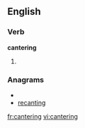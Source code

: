 
==English==

===Verb===
'''cantering'''

# {{present participle of|[[canter]]}}

===Anagrams===
* {{alphagram|aceginnrt}}
* [[recanting#English|recanting]]


[[fr:cantering]]
[[vi:cantering]]